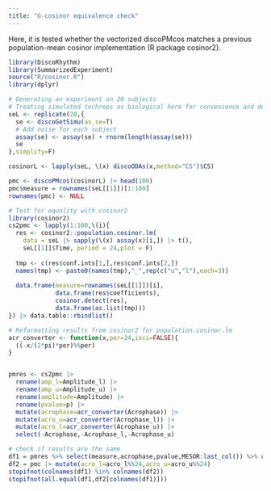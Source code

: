 ```yaml
---
title: "G-cosinor equivalence check"
---
```


Here, it is tested whether the vectorized discoPMcos matches a previous
population-mean cosinor implementation (R package cosinor2).

```r
library(DiscoRhythm)
library(SummarizedExperiment)
source("R/cosinor.R")
library(dplyr)

# Generating an experiment on 20 subjects
# Treating simulated techreps as biological here for convenience and demonstration
seL <- replicate(20,{
  se <- discoGetSimu(as_se=T)
  # Add noise for each subject
  assay(se) <- assay(se) + rnorm(length(assay(se)))
  se
},simplify=F)

cosinorL <- lapply(seL, \(x) discoODAs(x,method="CS")$CS)

pmc <- discoPMcos(cosinorL) |> head(100)
pmc$measure = rownames(seL[[1]])[1:100]
rownames(pmc) <- NULL

# Test for equality with cosinor2
library(cosinor2)
cs2pmc <- lapply(1:100,\(i){
  res <- cosinor2::population.cosinor.lm(
    data = seL |> sapply(\(x) assay(x)[i,]) |> t(),
    seL[[1]]$Time, period = 24,plot = F)
  
  tmp <- c(res$conf.ints[1,],res$conf.ints[2,])
  names(tmp) <- paste0(names(tmp),"_",rep(c("u","l"),each=3))
  
  data.frame(measure=rownames(seL[[1]])[i],
             data.frame(res$coefficients),
             cosinor.detect(res),
             data.frame(as.list(tmp)))
}) |> data.table::rbindlist()

# Reformatting results from cosinor2 for population.cosinor.lm
acr_converter <- function(x,per=24,isci=FALSE){
  ((-x/(2*pi)*per)%%per)
}


pmres <- cs2pmc |> 
  rename(amp_l=Amplitude_l) |> 
  rename(amp_u=Amplitude_u) |>  
  rename(amplitude=Amplitude) |>  
  rename(pvalue=p) |>  
  mutate(acrophase=acr_converter(Acrophase)) |>  
  mutate(acro_u=acr_converter(Acrophase_l)) |>  
  mutate(acro_l=acr_converter(Acrophase_u)) |>  
  select(-Acrophase,-Acrophase_l,-Acrophase_u)

# check if results are the same
df1 = pmres %>% select(measure,acrophase,pvalue,MESOR:last_col()) %>% ungroup() |> data.frame()
df2 = pmc |> mutate(acro_l=acro_l%%24,acro_u=acro_u%%24)
stopifnot(colnames(df1) %in% colnames(df2))
stopifnot(all.equal(df1,df2[colnames(df1)]))
```